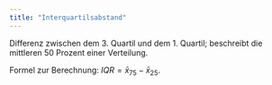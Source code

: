 ```yaml
---
title: "Interquartilsabstand"
---
```


Differenz zwischen dem 3. Quartil und dem 1. Quartil; beschreibt die mittleren 50 Prozent einer Verteilung.

Formel zur Berechnung: $IQR=\bar{x}_{75} - \bar{x}_{25}$.


